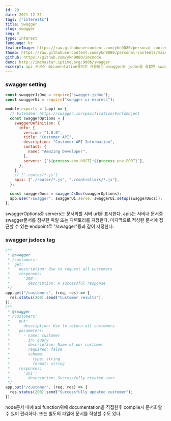 ```yaml
---
id: 29
date: 2021-12-31
tags: ["interests"]
title: Swagger
slug: swagger
seq: 9
type: interest
language: kr
featureImage: https://raw.githubusercontent.com/ykn9080/personal-contents/main/images/interest/swagger_logo.png
thumb: https://raw.githubusercontent.com/ykn9080/personal-contents/main/images/interest/swagger_logo.png
github: https://github.com/ykn9080/imcnode
demo: http://imcmaster.iptime.org:9006/swagger
excerpt: api 서비스 documentation용으로 사용되는 swagger와 jsdoc을 결합한 swagger doc을 활용한 document
---
```


### swagger setting

```js
const swaggerJsDoc = require("swagger-jsdoc");
const swaggerUi = require("swagger-ui-express");

module.exports = (app) => {
  // Extended: https://swagger.io/specification/#infoObject
  const swaggerOptions = {
    swaggerDefinition: {
      info: {
        version: "1.0.0",
        title: "Customer API",
        description: "Customer API Information",
        contact: {
          name: "Amazing Developer",
        },
        servers: [`${process.env.HOST}:${process.env.PORT}`],
      },
    },
    // ['.routes/*.js']
    apis: ["./router/*.js", "./controllers/*.js"],
  };

  const swaggerDocs = swaggerJsDoc(swaggerOptions);
  app.use("/swagger", swaggerUi.serve, swaggerUi.setup(swaggerDocs));
};
```

swaggerOptions중 servers는 문서화할 서버 url을 표시한다.
apis는 서비내 문서중 swagger문서를 첨부한 파일 또는 디렉토리를 지정한다.
마지막으로 적성된 문서에 접근할 수 있는 endpoint로 "/swagger"등과 같이 지정한다.

### swagger jsdocs tag

```js
/**
 * @swagger
 * /customers:
 *  get:
 *    description: Use to request all customers
 *    responses:
 *      '200':
 *        description: A successful response
 */
app.get("/customers", (req, res) => {
  res.status(200).send("Customer results");
});
/**
 * @swagger
 * /customers:
 *    put:
 *      description: Use to return all customers
 *    parameters:
 *      - name: customer
 *        in: query
 *        description: Name of our customer
 *        required: false
 *        schema:
 *          type: string
 *          format: string
 *    responses:
 *      '201':
 *        description: Successfully created user
 */
app.put("/customer", (req, res) => {
  res.status(200).send("Successfully updated customer");
});
```

node문서 내에 api function위에 documentation을 직접한후 compile시 문서화할 수 있어 편리하다.
또는 별도의 파일에 문서를 작성할 수도 있다.
